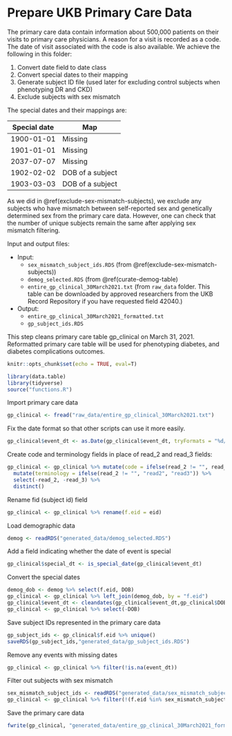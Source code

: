 # Prepare UKB Primary Care Data {#prep_pcp_data}

The primary care data contain information about 500,000 patients on their visits to primary care physicians. A reason for a visit is recorded as a code. The date of visit associated with the code is also available. We achieve the following in this folder:

1. Convert date field to date class
2. Convert special dates to their mapping
3. Generate subject ID file (used later for excluding control subjects when phenotyping DR and CKD)
4. Exclude subjects with sex mismatch

The special dates and their mappings are:

|Special date|Map|
|------------|---|
|1900-01-01|Missing|
|1901-01-01|Missing|
|2037-07-07|Missing||
|1902-02-02|DOB of a subject|
|1903-03-03|DOB of a subject|

As we did in \@ref(exclude-sex-mismatch-subjects), we exclude any subjects who have mismatch between self-reported sex and genetically determined sex from the primary care data. However, one can check that the number of unique subjects remain the same after applying sex mismatch filtering.


Input and output files:

- Input: 
  - `sex_mismatch_subject_ids.RDS` (from \@ref(exclude-sex-mismatch-subjects))
  - `demog_selected.RDS` (from \@ref(curate-demog-table)
  - `entire_gp_clinical_30March2021.txt` (from `raw_data` folder. This table can be downloaded by approved researchers from the UKB Record Repository if you have requested field 42040.)
  
- Output:
  - `entire_gp_clinical_30March2021_formatted.txt`
  - `gp_subject_ids.RDS`

This step cleans primary care table gp_clinical on March 31, 2021.  Reformatted primary care table will be used for phenotyping diabetes, and diabetes complications outcomes.\par

```r
knitr::opts_chunk$set(echo = TRUE, eval=T)
```

```r
library(data.table)
library(tidyverse)
source("functions.R")
```

Import primary care data
```r
gp_clinical <- fread("raw_data/entire_gp_clinical_30March2021.txt")
```

Fix the date format so that other scripts can use it more easily.
```r
gp_clinical$event_dt <- as.Date(gp_clinical$event_dt, tryFormats = "%d/%m/%Y")
```

Create code and terminology fields in place of read_2 and read_3 fields:
```r
gp_clinical <- gp_clinical %>% mutate(code = ifelse(read_2 != "", read_2, read_3)) %>%
  mutate(terminology = ifelse(read_2 != "", "read2", "read3")) %>%
  select(-read_2, -read_3) %>%
  distinct()
```

Rename fid (subject id) field
```r
gp_clinical <- gp_clinical %>% rename(f.eid = eid)
```

Load demographic data
```r
demog <- readRDS("generated_data/demog_selected.RDS")
```

Add a field indicating whether the date of event is special
```r
gp_clinical$special_dt <- is_special_date(gp_clinical$event_dt)
```

Convert the special dates
```r
demog_dob <- demog %>% select(f.eid, DOB)
gp_clinical <- gp_clinical %>% left_join(demog_dob, by = "f.eid")
gp_clinical$event_dt <- cleandates(gp_clinical$event_dt,gp_clinical$DOB)
gp_clinical <- gp_clinical %>% select(-DOB)
```

Save subject IDs represented in the primary care data
```r
gp_subject_ids <- gp_clinical$f.eid %>% unique()
saveRDS(gp_subject_ids,"generated_data/gp_subject_ids.RDS")
```

Remove any events with missing dates
```r
gp_clinical <- gp_clinical %>% filter(!is.na(event_dt))
```

Filter out subjects with sex mismatch
```r
sex_mismatch_subject_ids <- readRDS("generated_data/sex_mismatch_subject_ids.RDS")
gp_clinical <- gp_clinical %>% filter(!(f.eid %in% sex_mismatch_subject_ids))
```

Save the primary care data
```r
fwrite(gp_clinical, "generated_data/entire_gp_clinical_30March2021_formatted.txt", sep="\t", row.names=F, quote=T)
```














